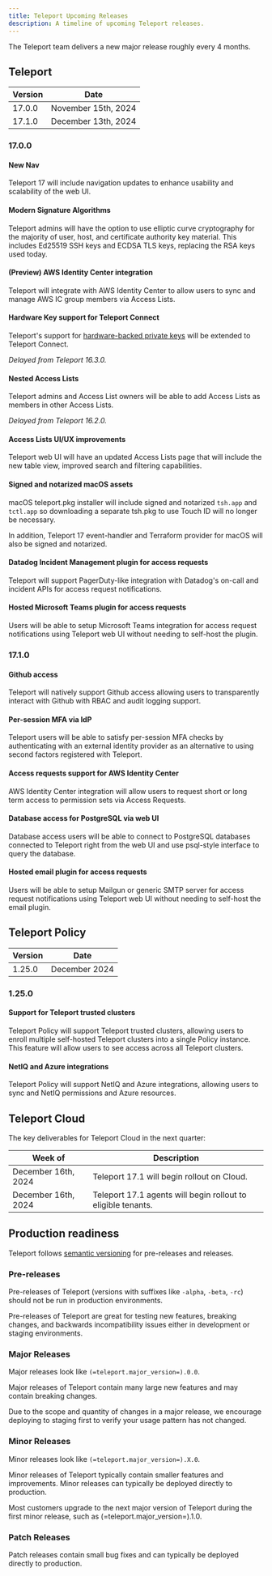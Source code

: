 ```yaml
---
title: Teleport Upcoming Releases
description: A timeline of upcoming Teleport releases.
---
```


The Teleport team delivers a new major release roughly every 4 months.

## Teleport

| Version | Date                |
|---------|---------------------|
| 17.0.0  | November 15th, 2024 |
| 17.1.0  | December 13th, 2024 |

### 17.0.0

#### New Nav

Teleport 17 will include navigation updates to enhance usability and
scalability of the web UI.

#### Modern Signature Algorithms

Teleport admins will have the option to use elliptic curve cryptography for the
majority of user, host, and certificate authority key material. This includes
Ed25519 SSH keys and ECDSA TLS keys, replacing the RSA keys used today.

#### (Preview) AWS Identity Center integration

Teleport will integrate with AWS Identity Center to allow users to sync and
manage AWS IC group members via Access Lists.

#### Hardware Key support for Teleport Connect

Teleport's support for [hardware-backed private
keys](admin-guides/access-controls/guides/hardware-key-support.mdx) will be extended to
Teleport Connect.

*Delayed from Teleport 16.3.0.*

#### Nested Access Lists

Teleport admins and Access List owners will be able to add Access Lists as
members in other Access Lists.

*Delayed from Teleport 16.2.0.*

#### Access Lists UI/UX improvements

Teleport web UI will have an updated Access Lists page that will include the new table
view, improved search and filtering capabilities.

#### Signed and notarized macOS assets

macOS teleport.pkg installer will include signed and notarized `tsh.app` and `tctl.app`
so downloading a separate tsh.pkg to use Touch ID will no longer be necessary.

In addition, Teleport 17 event-handler and Terraform provider for macOS will also be
signed and notarized.

#### Datadog Incident Management plugin for access requests

Teleport will support PagerDuty-like integration with Datadog's on-call and incident APIs
for access request notifications.

#### Hosted Microsoft Teams plugin for access requests

Users will be able to setup Microsoft Teams integration for access request notifications
using Teleport web UI without needing to self-host the plugin.

### 17.1.0

#### Github access

Teleport will natively support Github access allowing users to transparently interact with
Github with RBAC and audit logging support.

#### Per-session MFA via IdP

Teleport users will be able to satisfy per-session MFA checks by authenticating with an external
identity provider as an alternative to using second factors registered with Teleport.

#### Access requests support for AWS Identity Center

AWS Identity Center integration will allow users to request short or long term access to permission
sets via Access Requests.

#### Database access for PostgreSQL via web UI

Database access users will be able to connect to PostgreSQL databases connected to Teleport right
from the web UI and use psql-style interface to query the database.

#### Hosted email plugin for access requests

Users will be able to setup Mailgun or generic SMTP server for access request notifications
using Teleport web UI without needing to self-host the email plugin.

## Teleport Policy

| Version | Date          |
|---------|---------------|
| 1.25.0  | December 2024 |

### 1.25.0

#### Support for Teleport trusted clusters

Teleport Policy will support Teleport trusted clusters, allowing users to
enroll multiple self-hosted Teleport clusters into a single Policy instance.
This feature will allow users to see access across all Teleport clusters.

#### NetIQ and Azure integrations

Teleport Policy will support NetIQ and Azure integrations, allowing users to
sync and NetIQ permissions and Azure resources.

## Teleport Cloud

The key deliverables for Teleport Cloud in the next quarter:

| Week of               | Description                                                    |
|-----------------------|----------------------------------------------------------------|
| December 16th, 2024   | Teleport 17.1 will begin rollout on Cloud.                     |
| December 16th, 2024   | Teleport 17.1 agents will begin rollout to eligible tenants.   |

## Production readiness

Teleport follows [semantic versioning](https://semver.org) for pre-releases and
releases.

### Pre-releases

Pre-releases of Teleport (versions with suffixes like `-alpha`, `-beta`, `-rc`)
should not be run in production environments.

Pre-releases of Teleport are great for testing new features, breaking changes,
and backwards incompatibility issues either in development or staging
environments.

### Major Releases

Major releases look like `(=teleport.major_version=).0.0`.

Major releases of Teleport contain many large new features and may contain
breaking changes.

Due to the scope and quantity of changes in a major release, we encourage
deploying to staging first to verify your usage pattern has not changed.

### Minor Releases

Minor releases look like `(=teleport.major_version=).X.0`.

Minor releases of Teleport typically contain smaller features and improvements.
Minor releases can typically be deployed directly to production.

Most customers upgrade to the next major version of Teleport during the first
minor release, such as (=teleport.major_version=).1.0.

### Patch Releases

Patch releases contain small bug fixes and can typically be deployed directly
to production.
